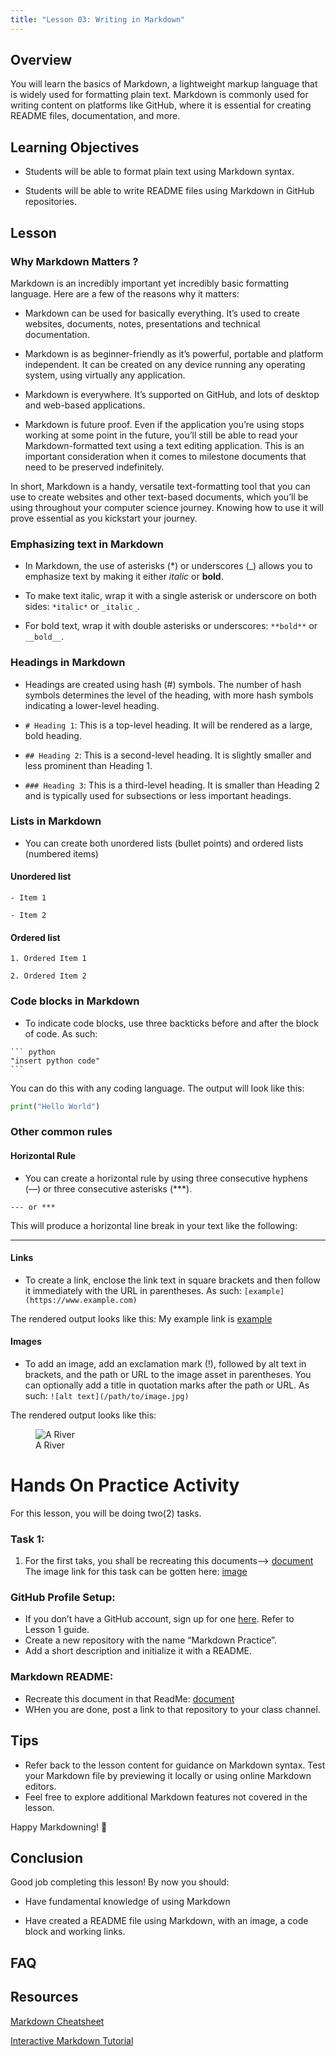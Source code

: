 ```yaml
---
title: "Lesson 03: Writing in Markdown"
---
```


## Overview

You will learn the basics of Markdown, a lightweight markup language that is widely used for formatting plain text. Markdown is commonly used for writing content on platforms like GitHub, where it is essential for creating README files, documentation, and more.

## Learning Objectives

-   Students will be able to format plain text using Markdown syntax.

-   Students will be able to write README files using Markdown in GitHub repositories.

## Lesson

### Why Markdown Matters ?

Markdown is an incredibly important yet incredibly basic formatting language. Here are a few of the reasons why it matters:

-   Markdown can be used for basically everything. It's used to create websites, documents, notes, presentations and technical documentation.

-   Markdown is as beginner-friendly as it's powerful, portable and platform independent. It can be created on any device running any operating system, using virtually any application.

-   Markdown is everywhere. It's supported on GitHub, and lots of desktop and web-based applications.

-   Markdown is future proof. Even if the application you're using stops working at some point in the future, you'll still be able to read your Markdown-formatted text using a text editing application. This is an important consideration when it comes to milestone documents that need to be preserved indefinitely.

In short, Markdown is a handy, versatile text-formatting tool that you can use to create websites and other text-based documents, which you'll be using throughout your computer science journey. Knowing how to use it will prove essential as you kickstart your journey.

### Emphasizing text in Markdown

-   In Markdown, the use of asterisks (\*) or underscores (\_) allows you to emphasize text by making it either *italic* or **bold**.

-   To make text italic, wrap it with a single asterisk or underscore on both sides: `*italic*` or `_italic_`.

-   For bold text, wrap it with double asterisks or underscores: `**bold**` or `__bold__`.

### Headings in Markdown

-   Headings are created using hash (#) symbols. The number of hash symbols determines the level of the heading, with more hash symbols indicating a lower-level heading.

-   `# Heading 1`: This is a top-level heading. It will be rendered as a large, bold heading.

-   `## Heading 2`: This is a second-level heading. It is slightly smaller and less prominent than Heading 1.

-   `### Heading 3`: This is a third-level heading. It is smaller than Heading 2 and is typically used for subsections or less important headings.

### Lists in Markdown

-   You can create both unordered lists (bullet points) and ordered lists (numbered items)

#### Unordered list

`- Item 1`

`- Item 2`

#### Ordered list

`1. Ordered Item 1`

`2. Ordered Item 2`

### Code blocks in Markdown

-   To indicate code blocks, use three backticks before and after the block of code. As such: 
```` 
``` python 
"insert python code" 
``` 
````

You can do this with any coding language. The output will look like this:

``` python
print("Hello World")
```

### Other common rules

#### Horizontal Rule

-   You can create a horizontal rule by using three consecutive hyphens (---) or three consecutive asterisks (\*\*\*).

`--- or ***`

This will produce a horizontal line break in your text like the following:

***

#### Links

-   To create a link, enclose the link text in square brackets and then follow it immediately with the URL in parentheses. As such: `[example](https://www.example.com)`

The rendered output looks like this: My example link is [example](https://www.example.com)

#### Images

-   To add an image, add an exclamation mark (!), followed by alt text in brackets, and the path or URL to the image asset in parentheses. You can optionally add a title in quotation marks after the path or URL. As such: `![alt text](/path/to/image.jpg)`

The rendered output looks like this:

![A River](./image/lake-8305673_1280.webp)

# Hands On Practice Activity

For this lesson, you will be doing two(2) tasks.

### Task 1:

1. For the first taks, you shall be recreating this documents--> [document](https://www.dropbox.com/scl/fi/urdglf9eg5kt9o0n4m05p/My-Favorite-Hobby_-Photography.pdf?rlkey=9nbv8ly365uzej9ymm0yjwjmm&dl=0) 
The image link for this task can be gotten here:
 [image](https://images.pexels.com/photos/414612/pexels-photo-414612.jpeg?auto=compress&cs=tinysrgb&w=600)

### GitHub Profile Setup:

-   If you don't have a GitHub account, sign up for one [here](https://www.github.com). Refer to Lesson 1 guide.
-   Create a new repository with the name "Markdown Practice".
-   Add a short description and initialize it with a README.

### Markdown README:

-   Recreate this document in that ReadMe: [document](https://www.dropbox.com/scl/fi/urdglf9eg5kt9o0n4m05p/My-Favorite-Hobby_-Photography.pdf?rlkey=9nbv8ly365uzej9ymm0yjwjmm&dl=0) 
-   WHen you are done, post a link to that repository to your class channel.

## Tips

-   Refer back to the lesson content for guidance on Markdown syntax. Test your Markdown file by previewing it locally or using online Markdown editors.
-   Feel free to explore additional Markdown features not covered in the lesson.

Happy Markdowning! 🚀

## Conclusion

Good job completing this lesson! By now you should:

-   Have fundamental knowledge of using Markdown

-   Have created a README file using Markdown, with an image, a code block and working links.


## FAQ

## Resources

[Markdown Cheatsheet](https://www.markdownguide.org/cheat-sheet/)

[Interactive Markdown Tutorial](https://www.markdowntutorial.com/lesson/1/)
